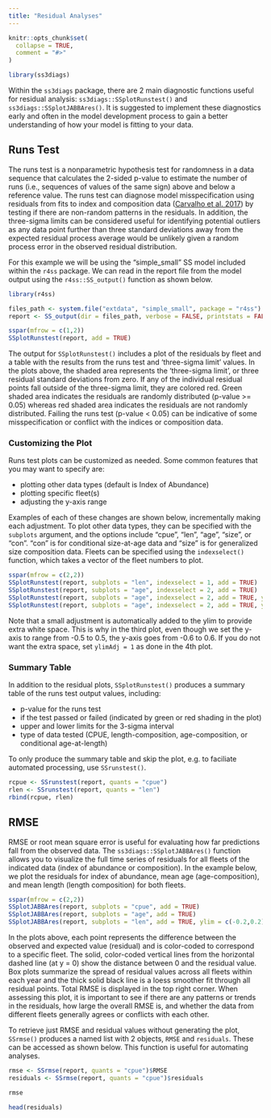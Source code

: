 ```yaml
---
title: "Residual Analyses"
---
```


```r
knitr::opts_chunk$set(
  collapse = TRUE,
  comment = "#>"
)
```

```r
library(ss3diags)
```

Within the `ss3diags` package, there are 2 main diagnostic functions useful for residual analysis: `ss3diags::SSplotRunstest()` and `ss3diags::SSplotJABBAres()`. It is suggested to implement these diagnostics early and often in the model development process to gain a better understanding of how your model is fitting to your data.  

## Runs Test  

The runs test is a nonparametric hypothesis test for randomness in a data sequence that calculates the 2-sided p-value to estimate the number of runs (i.e., sequences of values of the same sign) above and below a reference value. The runs test can diagnose model misspecification using residuals from fits to index and composition data ([Carvalho et al. 2017](https://www.sciencedirect.com/science/article/pii/S0165783616303113)) by testing if there are non-random patterns in the residuals. In addition, the three-sigma limits can be considered useful for identifying potential outliers as any data point further than three standard deviations away from the expected residual process average would be unlikely given a random process error in the observed residual distribution. 

For this example we will be using the "simple_small" SS model included within the `r4ss` package. We can read in the report file from the model output using the `r4ss::SS_output()` function as shown below. 

```r
library(r4ss)

files_path <- system.file("extdata", "simple_small", package = "r4ss")
report <- SS_output(dir = files_path, verbose = FALSE, printstats = FALSE)
```

```r
sspar(mfrow = c(1,2))
SSplotRunstest(report, add = TRUE)
```


The output for `SSplotRunstest()` includes a plot of the residuals by fleet and a table with the results from the runs test and 'three-sigma limit' values. In the plots above, the shaded area  represents the 'three-sigma limit', or three residual standard deviations from zero. If any of the individual residual points fall outside of the three-sigma limit, they are colored red. Green shaded area indicates the residuals are randomly distributed (p-value >= 0.05) whereas red shaded area indicates the residuals are not randomly distributed. Failing the runs test (p-value < 0.05) can be indicative of some misspecification or conflict with the indices or composition data.  

### Customizing the Plot  

Runs test plots can be customized as needed. Some common features that you may want to specify are:  

* plotting other data types (default is Index of Abundance) 
* plotting specific fleet(s)
* adjusting the y-axis range

Examples of each of these changes are shown below, incrementally making each adjustment. To plot other data types, they can be specified with the `subplots` argument, and the options include "cpue", "len", "age", "size", or "con". "con" is for conditional size-at-age data and "size" is for generalized size composition data. Fleets can be specified using the `indexselect()` function, which takes a vector of the fleet numbers to plot.  

```r
sspar(mfrow = c(2,2))
SSplotRunstest(report, subplots = "len", indexselect = 1, add = TRUE)
SSplotRunstest(report, subplots = "age", indexselect = 2, add = TRUE)
SSplotRunstest(report, subplots = "age", indexselect = 2, add = TRUE, ylim = c(-0.5, 0.5))
SSplotRunstest(report, subplots = "age", indexselect = 2, add = TRUE, ylim = c(-0.5, 0.5), ylimAdj = 1)

```

Note that a small adjustment is automatically added to the ylim to provide extra white space. This is why in the third plot, even though we set the y-axis to range from -0.5 to 0.5, the y-axis goes from -0.6 to 0.6. If you do not want the extra space, set `ylimAdj = 1` as done in the 4th plot. 

### Summary Table 

In addition to the residual plots, `SSplotRunstest()` produces a summary table of the runs test output values, including: 

  * p-value for the runs test  
  * if the test passed or failed (indicated by green or red shading in the plot)
  * upper and lower limits for the 3-sigma interval 
  * type of data tested (CPUE, length-composition, age-composition, or conditional age-at-length)
  
To only produce the summary table and skip the plot, e.g. to faciliate automated processing, use `SSrunstest()`. 

```r
rcpue <- SSrunstest(report, quants = "cpue")
rlen <- SSrunstest(report, quants = "len")
rbind(rcpue, rlen)
```


## RMSE 
RMSE or root mean square error is useful for evaluating how far predictions fall from the observed data. The `ss3diags::SSplotJABBAres()` function allows you to visualize the full time series of residuals for all fleets of the indicated data (index of abundance or composition). In the example below, we plot the residuals for index of abundance, mean age (age-composition), and mean length (length composition) for both fleets. 

```r
sspar(mfrow = c(2,2))
SSplotJABBAres(report, subplots = "cpue", add = TRUE)
SSplotJABBAres(report, subplots = "age", add = TRUE)
SSplotJABBAres(report, subplots = "len", add = TRUE, ylim = c(-0.2,0.2))
```

In the plots above, each point represents the difference between the observed and expected value (residual) and is color-coded to correspond to a specific fleet. The solid, color-coded vertical lines from the horizontal dashed line (at y = 0) show the distance between 0 and the residual value. Box plots summarize the spread of residual values across all fleets within each year and the thick solid black line is a loess smoother fit through all residual points. Total RMSE is displayed in the top right corner. When assessing this plot, it is important to see if there are any patterns or trends in the residuals, how large the overall RMSE is, and whether the data from different fleets generally agrees or conflicts with each other. 

To retrieve just RMSE and residual values without generating the plot, `SSrmse()` produces a named list with 2 objects, `RMSE` and `residuals`. These can be accessed as shown below. This function is useful for automating analyses. 

```r
rmse <- SSrmse(report, quants = "cpue")$RMSE
residuals <- SSrmse(report, quants = "cpue")$residuals

rmse

head(residuals)

```

